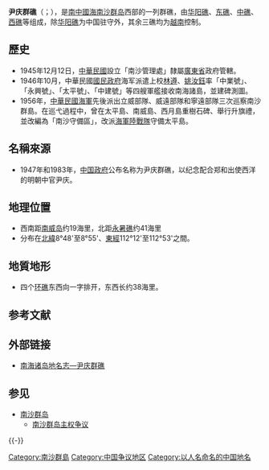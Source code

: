 '''尹庆群礁'''（{{lang-en|London Reefs}}；{{vie |v = Cụm Luân Đôn}}），是[[南中國海|南中國海]][[南沙群岛|南沙群岛]]西部的一列群礁，由[[华阳礁|华阳礁]]、[[东礁|东礁]]、[[中礁|中礁]]、[[西礁|西礁]]等组成，除[[华阳礁|华阳礁]]为中国驻守外，其余三礁均为[[越南|越南]]控制。

==歷史==
*1945年12月12日，[[中華民國|中華民國]]設立「南沙管理處」隸屬[[廣東省|廣東省]]政府管轄。 
*1946年10月，中華民國[[國民政府|國民政府]]海军派遣上校[[林遵|林遵]]、[[姚汝鈺|姚汝鈺]]率「中業號」、「永興號」、「太平號」、「中建號」等四艘軍艦接收南海諸島，並建碑測圖。
*1956年，[[中華民國海軍|中華民國海軍]]先後派出立威部隊、威遠部隊和寧遠部隊三次巡察南沙群島。在巡弋過程中，曾在太平島、南威島、西月島重樹石碑、舉行升旗禮，並改編為「南沙守備區」，改派[[海軍陸戰隊|海軍陸戰隊]]守備太平島。

==名稱來源==
*1947年和1983年，[[中国政府|中国政府]]公布名称为尹庆群礁，以纪念配合郑和出使西洋的明朝中官尹庆。

==地理位置==
*西南距[[南威岛|南威岛]]约19海里，北距[[永暑礁|永暑礁]]约41海里
*分布在[[北緯|北緯]]8°48'至8°55'、[[東經|東經]]112°12'至112°53'之間。

==地質地形==
*四个[[环礁|环礁]]东西向一字排开，东西长约38海里。

== 参考文献 ==
{{Reflist}}

== 外部链接 ==
* [http://www.nansha.org.cn/islandsdatabase/3/244_yinqing_qunjiao.html 南海诸岛地名志—尹庆群礁] {{Wayback|url=http://www.nansha.org.cn/islandsdatabase/3/244_yinqing_qunjiao.html |date=20080305083033 }}

== 参见 ==
{{Portal box|东南亚|中国|越南}}
* [[南沙群岛|南沙群岛]]
** [[南沙群岛主权争议|南沙群岛主权争议]]

{{-}}
{{南海诸岛|S}}

{{DEFAULTSORT:Yin尹}}
[[Category:南沙群島|Category:南沙群島]]
[[Category:中国争议地区|Category:中国争议地区]]
[[Category:以人名命名的中国地名|Category:以人名命名的中国地名]]